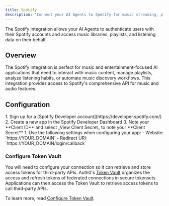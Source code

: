 ```yaml
---
title: Spotify
description: "Connect your AI Agents to Spotify for music streaming, playlist management, and audio content."
---
```



The Spotify integration allows your AI Agents to authenticate users with their Spotify accounts and access music libraries, playlists, and listening data on their behalf.

## Overview

The Spotify integration is perfect for music and entertainment-focused AI applications that need to interact with music content, manage playlists, analyze listening habits, or automate music discovery workflows. This integration provides access to Spotify's comprehensive API for music and audio features.

## Configuration

<Steps>
  <Step title="Set up app in Spotify">
    1. Sign up for a [Spotify Developer account](https://developer.spotify.com/)
    2. Create a new app in the Spotify Developer Dashboard
    3. Note your **Client ID** and select _View Client Secret_ to note your **Client Secret**
  </Step>
  <Step title="Configure for Auth0">
    1. Use the following settings when configuring your app:
      - Website: `https://YOUR_DOMAIN`
      - Redirect URI: `https://YOUR_DOMAIN/login/callback`
  </Step>
</Steps>

<Auth0DomainInfo />

### Configure Token Vault

You will need to configure your connection so it can retrieve and store access tokens for third-party APIs. Auth0's [Token Vault](https://auth0.com/docs/secure/tokens/token-vault) organizes the access and refresh tokens of federated connections in secure tokensets. Applications can then access the Token Vault to retrieve access tokens to call third-party APIs.

To learn more, read [Configure Token Vault](https://auth0.com/docs/secure/tokens/token-vault/configure-token-vault).
